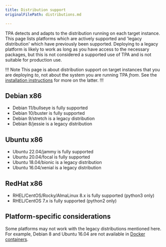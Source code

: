 ```yaml
---
title: Distribution support
originalFilePath: distributions.md

---
```


TPA detects and adapts to the distribution running on each target
instance. This page lists platforms which are actively supported and
'legacy distribution' which have previously been supported. Deploying to a
legacy platform is likely to work as long as you have access to the
necessary packages, but this is not considered a supported use of TPA
and is not suitable for production use.

!!! Note
This page is about distribution support on target instances that you
are deploying *to*, not about the system you are running TPA *from*.
See the [installation instructions](../INSTALL/#distribution-support) for
more on the latter.
!!!

## Debian x86

-   Debian 11/bullseye is fully supported
-   Debian 10/buster is fully supported
-   Debian 9/stretch is a legacy distribution
-   Debian 8/jessie is a legacy distribution

## Ubuntu x86

-   Ubuntu 22.04/jammy is fully supported
-   Ubuntu 20.04/focal is fully supported
-   Ubuntu 18.04/bionic is a legacy distribution
-   Ubuntu 16.04/xenial is a legacy distribution

## RedHat x86

-   RHEL/CentOS/Rocky/AlmaLinux 8.x is fully supported (python3 only)
-   RHEL/CentOS 7.x is fully supported (python2 only)

## Platform-specific considerations

Some platforms may not work with the legacy distributions mentioned here.
For example, Debian 8 and Ubuntu 16.04 are not available in [Docker
containers](../platform-docker/).
